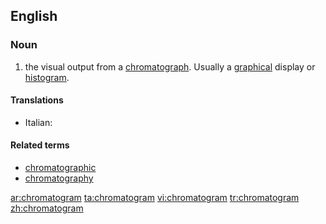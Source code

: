 ==English==

===Noun===
{{en-noun}}

# {{analytical chemistry}} the visual output from a [[chromatograph]]. Usually a [[graphical]] display or [[histogram]].

====Translations====
{{trans-top}}
* Italian: {{t-|it|cromatogramma|m}}
{{trans-mid}}
{{trans-bottom}}

====Related terms====
* [[chromatographic]]
* [[chromatography]]

[[ar:chromatogram]]
[[ta:chromatogram]]
[[vi:chromatogram]]
[[tr:chromatogram]]
[[zh:chromatogram]]